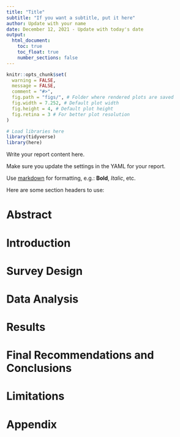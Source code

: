 ```yaml
---
title: "Title"
subtitle: "If you want a subtitle, put it here"
author: Update with your name
date: December 12, 2021 - Update with today's date
output: 
  html_document:
    toc: true 
    toc_float: true
    number_sections: false
---
```


```r
knitr::opts_chunk$set(
  warning = FALSE,
  message = FALSE,
  comment = "#>",
  fig.path = "figs/", # Folder where rendered plots are saved
  fig.width = 7.252, # Default plot width
  fig.height = 4, # Default plot height
  fig.retina = 3 # For better plot resolution
)

# Load libraries here
library(tidyverse)
library(here)
```

Write your report content here.

Make sure you update the settings in the YAML for your report. 

Use [markdown](https://commonmark.org/help/) for formatting, e.g.: **Bold**, _Italic_, etc.

Here are some section headers to use: 

# Abstract




# Introduction




# Survey Design




# Data Analysis




# Results



# Final Recommendations and Conclusions




# Limitations





# Appendix



